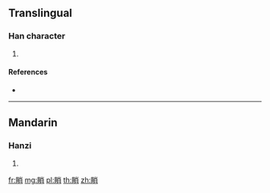 {{character info/new}}
==Translingual==

===Han character===
{{Han char|rn=109|rad=目|as=07|sn=12|four=69027|canj=BUFB}}

# {{defn|Han|sort=目07}}

====References====
* {{Han ref|kx=0808.150|dkj=23350|dj=1223.140|hdz=42490.100|uh=7744|ud=30532|bh=DABC|bd=55996}}

----

==Mandarin==

===Hanzi===
{{cmn-hanzi|pin=[[qiáo]] ([[qiao2]]), [[shào]] ([[shao4]])|wg=ch'iao<sup>2</sup>, shao<sup>4</sup>}}

# {{defn|lang=cmn|sort=目07}}

[[fr:睄]]
[[mg:睄]]
[[pl:睄]]
[[th:睄]]
[[zh:睄]]